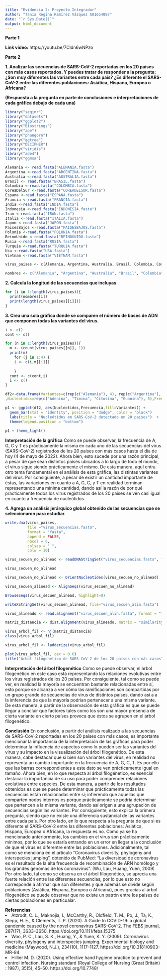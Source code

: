 ---
title: "Evidencia 2: Proyecto Integrador"
author: "Tania Regina Ramírez Vázquez A01654087"
date: "`r Sys.Date()`"
output: html_document
---
<span style="color:black">**Parte 1**</span>

**Link video:** https://youtu.be/7Cldn6wNPzo 

<span style="color:black">**Parte 2**</span>

**1. Analizar las secuencias de SARS-CoV-2 reportadas en los 20 países con más casos reportados. Y puedes tratar de responder a la pregunta: ¿Son muy diferentes las variantes entre cada país? ¿Es diferente el SARS-CoV-2 entre las diferentes poblaciones: Asiática, Hispana, Europea o Africana?** 

**(Respuesta a la pregunta en parte de conclusiones e interpretaciones de cada gráfica debajo de cada una)**
```{r}
library("seqinr")
library("datasets")
library("ggplot2")
library("Biostrings")
library("ape")
library("phangorn")
library("ggtree")
library("DECIPHER")
library("viridis")
library("ade4")
library("ggmsa")

Alemania <- read.fasta("ALEMANIA.fasta")
Argentina <-read.fasta("ARGENTINA.fasta")
Australia <-read.fasta("AUSTRALIA.fasta")
Brasil <- read.fasta("BRASIL.fasta")
Colombia <-read.fasta("COLOMBIA.fasta")
CoreaDelSur <-read.fasta("COREADELSUR.fasta")
Espana <-read.fasta("ESPANA.fasta")
Francia <-read.fasta("FRANCIA.fasta")
India <-read.fasta("INDIA.fasta")
Indonesia <-read.fasta("INDONESIA.fasta")
Iran <-read.fasta("IRAN.fasta")
Italia <-read.fasta("ITALIA.fasta")
Japon <-read.fasta("JAPON.fasta")
PaisesBajos <-read.fasta("PAISESBAJOS.fasta")
Polonia <-read.fasta("POLONIA.fasta")
ReinoUnido <-read.fasta("REINOUNIDO.fasta")
Rusia <-read.fasta("RUSIA.fasta")
Turquia <-read.fasta("TURQUIA.fasta")
Usa <-read.fasta("USA.fasta")
Vietnam <-read.fasta("VIETNAM.fasta")

virus_paises <- c(Alemania, Argentina, Australia, Brasil, Colombia, CoreaDelSur, Espana, Francia, India, Indonesia, Iran, Italia, Japon, PaisesBajos, Polonia, ReinoUnido, Rusia, Turquia, Usa, Vietnam)

nombres <- c("Alemania", "Argentina", "Australia", "Brasil", "Colombia", "CoreaDelSur", "Espana", "Francia", "India", "Indonesia", "Iran", "Italia", "Japon", "PaisesBajos", "Polonia", "ReinoUnido", "Rusia", "Turquia", "Usa", "Vietnam")
```
**2. Calcula la longitud de las secuencias que incluyas**
```{r}
for (i in 1:length(virus_paises)){
  print(nombres[i])
  print(length(virus_paises[[i]]))
}
```
**3. Crea una sola gráfica donde se comparen el número de bases de ADN que componen todas las variantes del virus.**
```{r}
i <- c()
cont <- c()

for (n in 1:length(virus_paises)){
  m <- (count(virus_paises[[n]], 1))
  print(m)
    for (j in 1:4) {
    i <- c(i,m[[j]])
    
    }
  cont <- c(cont,i)
  i <- c()
}

df2<-data.frame(Variantes=c(rep(c("Alemania"), 4), rep(c("Argentina"), 4), rep(c("Australia"), 4), rep(c("Brasil"), 4), rep(c("Colombia"), 4), rep(c("CoreaDelSur"), 4), rep(c("Espana"), 4), rep(c("Francia"), 4), rep(c("India"), 4), rep(c("Indonesia"), 4), rep(c("Iran"), 4), rep(c("Italia"), 4), rep(c("Japon"), 4), rep(c("PaisesBajos"), 4), rep(c("Polonia"), 4), rep(c("ReinoUnido"), 4), rep(c("Rusia"), 4), rep(c("Turquia"), 4), rep(c("Usa"), 4), rep(c("Vietnam"), 4))
,Nucleotidos=rep(c("Adenina", "Timina", "Citosina", "Guanina"), 5),Frecuencia=cont)

p1 <- ggplot(df2, aes(Nucleotidos,Frecuencia,fill=Variantes)) + 
  geom_bar(stat = "identity", position = "dodge", color = "black")
  labs(title = "Nucleótidos en SARS-CoV-2 detectado en 20 países")  +
  theme(legend.position = "bottom")
  
p1 + theme_light()
```

**Interpretación de la gráfica**
Como se puede observar, la frecuencia de A, G, C y T es prácticamente la misma en cada uno de las secuencias del virus (SARS-CoV-2) registrados de los 20 países con más casos hasta el día de hoy (4 de mayo de 2022). Ahora bien, esto sucede por una razón principal, a pesar de que sean distintos países ubicados a lo largo de todo el mundo, el virus sigue siendo prácticamente el mismo. De esta manera, aquí entra otro tema fundamental en el análisis de esta gráfica, las distintas variantes del virus. Por consiguiente, a pesar de existir un cantidad importante de éstas, las variaciones en cuanto a A, G, C, y T en realidad terminan representando una mínima cantidad, dando así la razón de por qué practicamente todos los virus registrados de los 20 países se ven casi igual en cuanto a frecuencia de nucleótidos. 

**4. Agrega un análisis jerárquico global obtenido de las secuencias que se seleccionaron para estudiar.**
```{r}
write.dna(virus_paises,  
          file ="virus_secuencias.fasta", 
          format = "fasta", 
          append = FALSE, 
          nbcol = 6, 
          colsep = " ", 
          colw = 10)

virus_secuen_no_alinead <- readDNAStringSet("virus_secuencias.fasta", format = "fasta")

virus_secuen_no_alinead

virus_secuen_no_alinead <- OrientNucleotides(virus_secuen_no_alinead)

virus_secuen_alinead <- AlignSeqs(virus_secuen_no_alinead)

BrowseSeqs(virus_secuen_alinead, highlight=0)

writeXStringSet(virus_secuen_alinead, file="virus_secuen_alin.fasta")

virus_alineado <- read.alignment("virus_secuen_alin.fasta", format = "fasta")

matriz_distancia <- dist.alignment(virus_alineado, matrix = "similarity")

virus_arbol_fil <- nj(matriz_distancia) 
class(virus_arbol_fil) 

virus_arbol_fil <- ladderize(virus_arbol_fil)

plot(virus_arbol_fil, cex = 0.6)
title("Árbol filogenético de SARS-CoV-2 de los 20 países con más casos")
```

**Interpretación del árbol filogenético**
Como se puede observar, el árbol filogenético en este caso está representando las relaciones evolutivas entre los virus registrados de los 20 países. Por consiguiente, tal como se puede ver, en realidad la mayoría se encuentran bastante relacionadas entre sí, esto porque se alcanza a ver cómo las ramificaciones son compartidas por un grupo grande de secuencias de virus de distintos países, dando así a a la imferencia de que la mayoría podrían pertenecer a una misma variante. 
De esta manera, a partir de la observación de esta gráfica es que se puede llegar a concluir que factores tales como los son una mayor presencia de cierta variante en cierto países provoca que éstos se agrupen en el árbol filogenético.

<span style="color:black">**Conclusión**</span>
En conclusión, a partir del análisis realizado a las secuencias de SARS-CoV-2 reportadas en los 20 países con más casos, es importante mencionar la importancia de la interpretación de las gráficas para poder determinar la influencia de aspectos como lo pueden ser las variantes del virus y su impacto en la visualización del árbol filogenético.
De esta manera, cabe destacar que si bien son variantes del virus, en realidad no representa un cambio importante en la frecuencia de A, G, C, T. Es por ello que las barras correspondientes a este dato se ven prácticamente igual en tamaño.
Ahora bien, en lo que respecta al árbol filogénetico, es esencial destacar la importancia de su uso para poder comprender relaciones evolutivas entre especies. De esta manera, a partir de los resultados obtenidos es que se puede determinar que prácticamente todas las secuencias están relacionadas entre sí; infierendo que aquellas que comparten nodos internos es porque prácticamente se podría determinar que pertencen a la misma variante, dando así origen a una agrupación de secuencias según las variantes. Por consiguiente, esto explica la primera pregunta, siendo que no existe una diferencia sustancial de las variantes entre cada país. 
Por otro lado, en lo que respecta a la pregunta de que si es diferente el SARS-CoV-2 entre las diferentes poblaciones: Asiática, Hispana, Europea o Africana, la respuesta es no. Como ya se ha mencionado anteriormente, los cambios en el virus son prácticamente minimos, por lo que se estaría entrando en un error en llegar a la conclusión de que el virus es diferentre entre las poblaciones. Adicionalmente, tal como se menciona en el artículo "Coronavirus diversity, phylogeny and interspecies jumping", obtenido de PubMed: "La diversidad de coronavirus es el resultado de la alta frecuencia de recombinación de ARN homólogo y los grandes genomas de los coronavirus". (Wu, Lau, Huang, Yuen, 2009)
Por otro lado, tal como se observa en el árbol filogenético, se aprecia una fuerte relación entre las diferentes secuencias, por lo que esto no corresponde a afirmar que son diferentes y que además se divide según poblaciones (Asiática, Hispana, Europea o Africana), pues gracias al árbol filogenético se puede observar que no existe un patrón entre los países de ciertas poblaciones en particualar.


<span style="color:black">**Referencias**</span
<ul>
<li>Atzrodt, C. L., Maknojia, I., McCarthy, R., Oldfield, T. M., Po, J., Ta, K., Stepp, H. E., & Clements, T. P. (2020). A Guide to COVID-19: a global pandemic caused by the novel coronavirus SARS-CoV-2. The FEBS journal, 287(17), 3633–3650. https://doi.org/10.1111/febs.15375 </li>
<li>Woo, P. C., Lau, S. K., Huang, Y., & Yuen, K. Y. (2009). Coronavirus diversity, phylogeny and interspecies jumping. Experimental biology and medicine (Maywood, N.J.), 234(10), 1117–1127. https://doi.org/10.3181/0903-MR-94 </li>
<li>Hillier M. D. (2020). Using effective hand hygiene practice to prevent and control infection. Nursing standard (Royal College of Nursing (Great Britain) : 1987), 35(5), 45–50. https://doi.org/10.7748/ </li>
</ul>